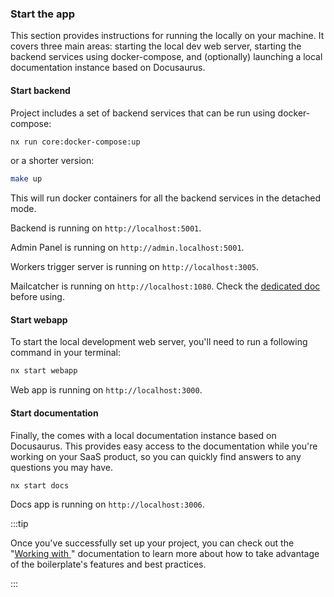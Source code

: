 
### Start the app

This section provides instructions for running the <ProjectName/> locally on your machine. It covers three main areas: starting the local dev web server, starting the backend services using docker-compose, and (optionally) launching a local documentation instance based on Docusaurus.

#### Start backend

Project includes a set of backend services that can be run using docker-compose:

```bash
nx run core:docker-compose:up
```

or a shorter version:

```bash
make up
```

This will run docker containers for all the backend services in the detached mode.

Backend is running on `http://localhost:5001`.

Admin Panel is running on `http://admin.localhost:5001`.

Workers trigger server is running on `http://localhost:3005`.

Mailcatcher is running on `http://localhost:1080`. Check the [dedicated doc](/working-with-sb/dev-tools/sentry) before using.

#### Start webapp

To start the local development web server, you'll need to run a following command in your terminal:

```bash
nx start webapp
```

Web app is running on `http://localhost:3000`.

#### Start documentation

Finally, the <ProjectName/> comes with a local documentation instance based on Docusaurus. This provides easy access to the documentation while you're working on your SaaS product, so you can quickly find answers to any questions you may have.

```bash
nx start docs
```

Docs app is running on `http://localhost:3006`.

:::tip

Once you've successfully set up your project, you can check out the "[Working with <ProjectName/>](/working-with-sb)" documentation to learn more about how to take advantage of the boilerplate's features and best practices.

:::